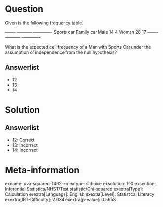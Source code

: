 Question
========

Given is the following frequency table.

  ------- ----------- ------------- Sports car Family car Male 14 4 Woman 28 17 ------- ----------- -------------

What is the expected cell frequency of a Man with Sports Car under the assumption of independence from the null hypothesis?

Answerlist
----------

* 12
* 13
* 14

Solution
========

Answerlist
----------

* 12: Correct
* 13: Incorrect
* 14: Incorrect

Meta-information
================
exname: uva-squared-1492-en
extype: schoice
exsolution: 100
exsection: Inferential Statistics/NHST/Test statistic/Chi-squared
exextra[Type]: Calculation
exextra[Language]: English
exextra[Level]: Statistical Literacy
exextra[IRT-Difficulty]: 2.034
exextra[p-value]: 0.5658
